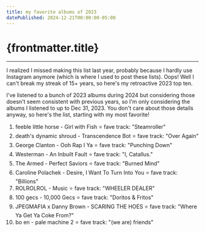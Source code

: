 ```yaml
---
title: my favorite albums of 2023
datePublished: 2024-12-21T00:00:00-05:00
---
```




# {frontmatter.title}

<ArticleHeader
  datePublished={frontmatter.datePublished}
  dateUpdated={frontmatter.dateUpdated}
/>

---

I realized I missed making this list last year, probably because I hardly use Instagram anymore (which is where I used to post these lists). Oops! Well I can't break my streak of 15+ years, so here's my retroactive 2023 top ten.

I've listened to a bunch of 2023 albums during 2024 but considering those doesn't seem consistent with previous years, so I'm only considering the albums I listened to up to Dec 31, 2023. You don't care about those details anyway, so here's the list, starting with my most favorite!

1. feeble little horse - Girl with Fish ⭐ fave track: "Steamroller"
1. death's dynamic shroud - Transcendence Bot ⭐ fave track: "Over Again"
1. George Clanton - Ooh Rap I Ya ⭐ fave track: "Punching Down"
1. Westerman - An Inbuilt Fault ⭐ fave track: "I, Catallus."
1. The Armed - Perfect Saviors ⭐ fave track: "Burned Mind"
1. Caroline Polachek - Desire, I Want To Turn Into You ⭐ fave track: "Billions"
1. ROLROLROL - Music ⭐ fave track: "WHEELER DEALER"
1. 100 gecs - 10,000 Gecs ⭐ fave track: "Doritos & Fritos"
1. JPEGMAFIA x Danny Brown - SCARING THE HOES ⭐ fave track: "Where Ya Get Ya Coke From?"
1. bo en - pale machine 2 ⭐ fave track: "(we are) friends"
